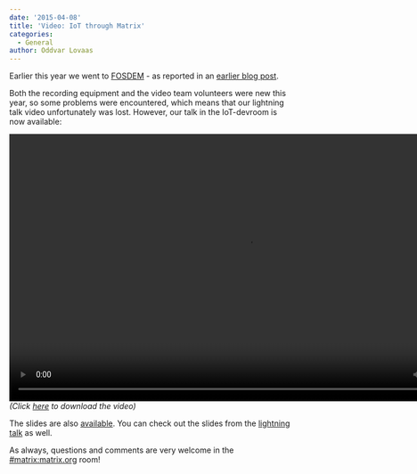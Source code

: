 ```yaml
---
date: '2015-04-08'
title: 'Video: IoT through Matrix'
categories:
  - General
author: Oddvar Lovaas
---
```


Earlier this year we went to <a href="http://fosdem.org" title="FOSDEM">FOSDEM</a> - as reported in an <a href="http://matrix.org/blog/2015/02/04/back-from-fosdem/" title="earlier blog post">earlier blog post</a>. 

Both the recording equipment and the video team volunteers were new this year, so some problems were encountered, which means that our lightning talk video unfortunately was lost. However, our talk in the IoT-devroom is now available:

<video width="853" height="480" controls>
  <source src="http://matrix.org/video/IoT-through-Matrix.mp4" type="video/mp4" />
Your browser does not support the video tag.
</video>
<em>(Click <a href="http://matrix.org/video/IoT-through-Matrix.mp4" title="here">here</a> to download the video)</em>

The slides are also <a href="http://matrix.org/blog/wp-content/uploads/2015/02/2015-02-01-Matrix-IoT-FOSDEM.pdf">available</a>. You can check out the slides from the <a href="http://matrix.org/blog/wp-content/uploads/2015/02/2015-01-31-Matrix_FOSDEM.pdf" title="lightning talk">lightning talk</a> as well.

As always, questions and comments are very welcome in the <a href="https://matrix.org/beta/#/room/#matrix:matrix.org" title="#matrix:matrix.org">#matrix:matrix.org</a> room! 